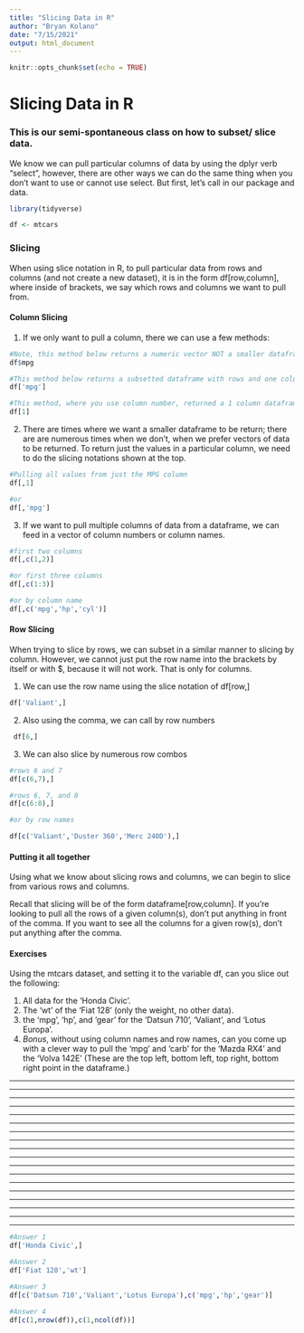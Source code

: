 ```yaml
---
title: "Slicing Data in R"
author: "Bryan Kolano"
date: "7/15/2021"
output: html_document
---
```


```r
knitr::opts_chunk$set(echo = TRUE)
```

# Slicing Data in R

### This is our semi-spontaneous class on how to subset/ slice data.

 We know we can pull particular columns of data by using the dplyr verb "select", however, there are other ways we can do the same thing when you don't want to use or cannot use select.  But first, let's call in our package and data.

```r

library(tidyverse)

df <- mtcars
```

### Slicing
When using slice notation in R, to pull particular data from rows and columns (and not create a new dataset), it is in the form
df[row,column], where inside of brackets, we say which rows and columns we want to pull from.
 
#### Column Slicing 
1. If we only want to pull a column, there we can use a few methods:


```r
#Note, this method below returns a numeric vector NOT a smaller dataframe.
df$mpg

#This method below returns a subsetted dataframe with rows and one column.
df['mpg']

#This method, where you use column number, returned a 1 column dataframe.
df[1]
```
2. There are times where we want a smaller dataframe to be return; there are are numerous times when we don't, when we prefer vectors of data to be returned.  To return just the values in a particular column, we need to do the slicing notations shown at the top.  

```r
#Pulling all values from just the MPG column
df[,1]

#or
df[,'mpg']
```

3. If we want to pull multiple columns of data from a dataframe, we can feed in a vector of column numbers or column names.
```r

#first two columns
df[,c(1,2)]

#or first three columns
df[,c(1:3)]

#or by column name
df[,c('mpg','hp','cyl')]

``` 
 




#### Row Slicing 
When trying to slice by rows, we can subset in a similar manner to slicing by column.
However, we cannot just put the row name into the brackets by itself or with $, because it will not work.  That is only for columns.

1. We can use the row name using the slice notation of df[row,]
```r

df['Valiant',]

```


2. Also using the comma, we can call by row numbers
```r
 df[6,]

```

3. We can also slice by numerous row combos
```r
#rows 6 and 7
df[c(6,7),]

#rows 6, 7, and 8
df[c(6:8),]

#or by row names

df[c('Valiant','Duster 360','Merc 240D'),]

```

#### Putting it all together
Using what we know about slicing rows and columns, we can begin to slice from various rows and columns.

Recall that slicing will be of the form dataframe[row,column].  If you're looking to pull all the rows of a given column(s), don't put anything in front of the comma.  If you want to see all the columns for a given row(s), don't put anything after the comma.

#### Exercises

Using the mtcars dataset, and setting it to the variable df, can you slice out the following:

1. All data for the 'Honda Civic'. 
2. The 'wt' of the 'Fiat 128' (only the weight, no other data).
3. the 'mpg', 'hp', and 'gear' for the 'Datsun 710', 'Valiant', and 'Lotus Europa'.
4. *Bonus*, without using column names and row names, can you come up with a clever way to pull the 'mpg' and 'carb' for the 'Mazda RX4' and the 'Volva 142E' (These are the top left, bottom left, top right, bottom right point in the dataframe.)

***
***
***
***
***
***
***
***
***
***
***
***
***
***
***
***
***
***
```r
#Answer 1
df['Honda Civic',]
```

```r
#Answer 2
df['Fiat 128','wt']
```

```r
#Answer 3
df[c('Datsun 710','Valiant','Lotus Europa'),c('mpg','hp','gear')]
```

```r
#Answer 4
df[c(1,nrow(df)),c(1,ncol(df))]
```
